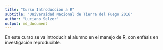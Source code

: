 ```yaml
---
title: "Curso Introducción a R"
subtitle: "Universidad Nacional de Tierra del Fuego 2016"
author: "Luciano Selzer"
output: md_document
---
```



En este curso se va introducir al alumno en el manejo de R, con enfásis en 
investigación reproducible.
